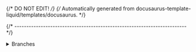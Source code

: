{/* DO NOT EDIT! */}
{/* Automatically generated from docusaurus-template-liquid/templates/docusaurus. */}

{/* ------------------------------------------------------------------------ */}

<details>
<summary>Branches</summary>

This project utilises multiple branches:

- `master`, {% if branchMain != "master" %}not actively used{% else %}containing the latest stable version (default){% endif %}
{%- if branchMain == "xpack" %}
- `xpack`, containing the latest stable version (default)
{%- endif %}
- `{{branchDevelopment}}`, containing the current development version
{%- if branchWebsite != branchMain %}
- `{{branchWebsite}}`, containing the current website content; pushes to this branch automatically trigger publication of the main website
{%- endif %}
{%- if branchWebpreview != branchDevelopment %}
- `{{branchWebpreview}}`, containing the current preview website content; pushes to this branch automatically trigger publication of the preview website
{%- endif %}

All development is conducted in the `{{branchDevelopment}}` branch, and contributions via
Pull Requests should be directed to this branch.

When new releases are published, the `{{branchDevelopment}}` branch is merged
into `{{branchMain}}`.

</details>

